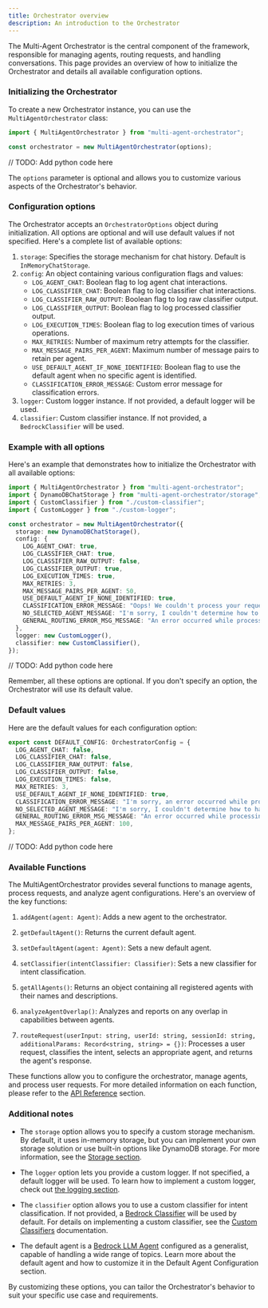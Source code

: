 ```yaml
---
title: Orchestrator overview
description: An introduction to the Orchestrator
---
```


The Multi-Agent Orchestrator is the central component of the framework, responsible for managing agents, routing requests, and handling conversations. This page provides an overview of how to initialize the Orchestrator and details all available configuration options.

### Initializing the Orchestrator

To create a new Orchestrator instance, you can use the `MultiAgentOrchestrator` class:


<Tabs syncKey="runtime">
  <TabItem label="Typescript"  icon="seti:typescript" color="blue" >

```typescript
import { MultiAgentOrchestrator } from "multi-agent-orchestrator";

const orchestrator = new MultiAgentOrchestrator(options);
```
  </TabItem>
  <TabItem label="Python" icon="seti:python">
    // TODO: Add python code here
  </TabItem>
</Tabs>


The `options` parameter is optional and allows you to customize various aspects of the Orchestrator's behavior.

### Configuration options

The Orchestrator accepts an `OrchestratorOptions` object during initialization. All options are optional and will use default values if not specified. Here's a complete list of available options:

1. `storage`: Specifies the storage mechanism for chat history. Default is `InMemoryChatStorage`.
2. `config`: An object containing various configuration flags and values:
   - `LOG_AGENT_CHAT`: Boolean flag to log agent chat interactions.
   - `LOG_CLASSIFIER_CHAT`: Boolean flag to log classifier chat interactions.
   - `LOG_CLASSIFIER_RAW_OUTPUT`: Boolean flag to log raw classifier output.
   - `LOG_CLASSIFIER_OUTPUT`: Boolean flag to log processed classifier output.
   - `LOG_EXECUTION_TIMES`: Boolean flag to log execution times of various operations.
   - `MAX_RETRIES`: Number of maximum retry attempts for the classifier.
   - `MAX_MESSAGE_PAIRS_PER_AGENT`: Maximum number of message pairs to retain per agent.
   - `USE_DEFAULT_AGENT_IF_NONE_IDENTIFIED`: Boolean flag to use the default agent when no specific agent is identified.
   - `CLASSIFICATION_ERROR_MESSAGE`: Custom error message for classification errors.
3. `logger`: Custom logger instance. If not provided, a default logger will be used.
4. `classifier`: Custom classifier instance. If not provided, a `BedrockClassifier` will be used.

### Example with all options

Here's an example that demonstrates how to initialize the Orchestrator with all available options:

<Tabs syncKey="runtime">
  <TabItem label="Typescript"  icon="seti:typescript" color="blue" >

```typescript
import { MultiAgentOrchestrator } from "multi-agent-orchestrator";
import { DynamoDBChatStorage } from "multi-agent-orchestrator/storage";
import { CustomClassifier } from "./custom-classifier";
import { CustomLogger } from "./custom-logger";

const orchestrator = new MultiAgentOrchestrator({
  storage: new DynamoDBChatStorage(),
  config: {
    LOG_AGENT_CHAT: true,
    LOG_CLASSIFIER_CHAT: true,
    LOG_CLASSIFIER_RAW_OUTPUT: false,
    LOG_CLASSIFIER_OUTPUT: true,
    LOG_EXECUTION_TIMES: true,
    MAX_RETRIES: 3,
    MAX_MESSAGE_PAIRS_PER_AGENT: 50,
    USE_DEFAULT_AGENT_IF_NONE_IDENTIFIED: true,
    CLASSIFICATION_ERROR_MESSAGE: "Oops! We couldn't process your request. Please try again.",
    NO_SELECTED_AGENT_MESSAGE: "I'm sorry, I couldn't determine how to handle your request. Could you please rephrase it?",
    GENERAL_ROUTING_ERROR_MSG_MESSAGE: "An error occurred while processing your request. Please try again later.",
  },
  logger: new CustomLogger(),
  classifier: new CustomClassifier(),
});
```
  </TabItem>
  <TabItem label="Python" icon="seti:python">
    // TODO: Add python code here
  </TabItem>
</Tabs>

Remember, all these options are optional. If you don't specify an option, the Orchestrator will use its default value.

### Default values

Here are the default values for each configuration option:

<Tabs syncKey="runtime">
  <TabItem label="Typescript"  icon="seti:typescript" color="blue" >

```typescript
export const DEFAULT_CONFIG: OrchestratorConfig = {
  LOG_AGENT_CHAT: false,
  LOG_CLASSIFIER_CHAT: false,
  LOG_CLASSIFIER_RAW_OUTPUT: false,
  LOG_CLASSIFIER_OUTPUT: false,
  LOG_EXECUTION_TIMES: false,
  MAX_RETRIES: 3,
  USE_DEFAULT_AGENT_IF_NONE_IDENTIFIED: true,
  CLASSIFICATION_ERROR_MESSAGE: "I'm sorry, an error occurred while processing your request. Please try again later.",
  NO_SELECTED_AGENT_MESSAGE: "I'm sorry, I couldn't determine how to handle your request. Could you please rephrase it?",
  GENERAL_ROUTING_ERROR_MSG_MESSAGE: "An error occurred while processing your request. Please try again later.",
  MAX_MESSAGE_PAIRS_PER_AGENT: 100,
};
```
  </TabItem>
  <TabItem label="Python" icon="seti:python">
    // TODO: Add python code here
  </TabItem>
</Tabs>


### Available Functions

The MultiAgentOrchestrator provides several functions to manage agents, process requests, and analyze agent configurations. Here's an overview of the key functions:

1. `addAgent(agent: Agent)`: Adds a new agent to the orchestrator.

2. `getDefaultAgent()`: Returns the current default agent.

3. `setDefaultAgent(agent: Agent)`: Sets a new default agent.

4. `setClassifier(intentClassifier: Classifier)`: Sets a new classifier for intent classification.

5. `getAllAgents()`: Returns an object containing all registered agents with their names and descriptions.

6. `analyzeAgentOverlap()`: Analyzes and reports on any overlap in capabilities between agents.

7. `routeRequest(userInput: string, userId: string, sessionId: string, additionalParams: Record<string, string> = {})`:
   Processes a user request, classifies the intent, selects an appropriate agent, and returns the agent's response.


These functions allow you to configure the orchestrator, manage agents, and process user requests. For more detailed information on each function, please refer to the [API Reference](/multi-agent-orchestrator/api-reference) section.

### Additional notes

- The `storage` option allows you to specify a custom storage mechanism. By default, it uses in-memory storage, but you can implement your own storage solution or use built-in options like DynamoDB storage. For more information, see the [Storage section](/multi-agent-orchestrator/storage/overview).

- The `logger` option lets you provide a custom logger. If not specified, a default logger will be used. To learn how to implement a custom logger, check out [the logging section](/multi-agent-orchestrator/advanced-features/custom-logging).

- The `classifier` option allows you to use a custom classifier for intent classification. If not provided, a [Bedrock Classifier](/multi-agent-orchestrator/classifiers/built-in/bedrock-classifier) will be used by default. For details on implementing a custom classifier, see the [Custom Classifiers](/multi-agent-orchestrator/classifiers/custom-classifier) documentation.

- The default agent is a [Bedrock LLM Agent](/multi-agent-orchestrator/agents/built-in/bedrock-llm-agent) configured as a generalist, capable of handling a wide range of topics. Learn more about the default agent and how to customize
it in the Default Agent Configuration section.

By customizing these options, you can tailor the Orchestrator's behavior to suit your specific use case and requirements.